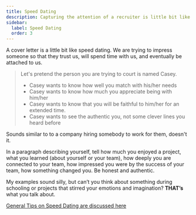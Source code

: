 ```yaml
---
title: Speed Dating
description: Capturing the attention of a recruiter is little bit like Speed Dating
sidebar:
  label: Speed Dating
  order: 3
---
```


A cover letter is a little bit like speed dating. We are trying to impress someone so that they trust us,  will spend time with us, and eventually be attached to us.

> Let's pretend the person you are trying to court is named Casey.
> - Casey wants to know how well you match with his/her needs
> - Casey wants to know how much you appreciate being with him/her
> - Casey wants to know that you will be faithful to him/her for an extended time. 
> - Casey wants to see the authentic you, not some clever lines you heard before

Sounds similar to to a company hiring somebody to work for them, doesn't it. 

In a paragraph describing yourself, tell how much you enjoyed a project, what you learned (about yourself or your team), how deeply you are connected to your team, how impressed you were by the success of your team, how something changed you. 
Be honest and authentic.

My examples sound silly, but can’t you think about something during schooling or projects that stirred your emotions and imagination? **THAT’s** what you talk about.

[General Tips on Speed Dating are discussed here](/common-ideas/speed-dating)

